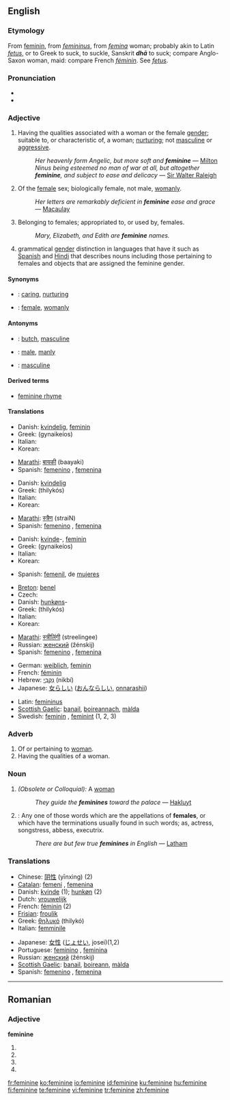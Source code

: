 {{see|féminine}}
{{wikipedia|dab=feminine}}
==English==

===Etymology===
From {{OF.}} [[féminin|feminin]], from {{L.}} ''[[femininus]]'', from ''[[femina]]'' woman; probably akin to Latin ''[[fetus]]'', or to Greek to suck, to suckle, Sanskrit '''''dhā''''' to suck; compare Anglo-Saxon ''{{IPAchar|[[fǣmme]]}}'' woman, maid: compare French ''[[féminin]]''. See ''[[fetus]]''.

===Pronunciation===
* {{IPA|/ˈfɛmɪnɪn/ ''or'' /ˈfɛmənɪn/}}
* {{audio|en-us-feminine.ogg|Audio (US)}}

===Adjective===
{{en-adj}}

# Having the qualities associated with a woman or the female [[gender]]; suitable to, or characteristic of, a woman; [[nurturing]]; not [[masculine]] or [[aggressive]].
#: ''Her heavenly form Angelic, but more soft and '''feminine''''' — [[Milton]]
#: ''Ninus being esteemed no man of war at all, but altogether '''feminine''', and subject to ease and delicacy'' — [[Sir Walter Raleigh]]
# Of the [[female]] sex; biologically female, not male, [[womanly]].
#: ''Her letters are remarkably deficient in '''feminine''' ease and grace'' — [[Macaulay]]
# Belonging to females; appropriated to, or used by, females.
#: ''Mary, Elizabeth, and Edith are '''feminine''' names.''
# {{grammar}} grammatical [[gender]] distinction in languages that have it such as [[Spanish]] and [[Hindi]] that describes nouns including those pertaining to females and objects that are assigned the feminine gender.

====Synonyms====
* {{italbrac|having qualities of female gender}}: [[caring]], [[nurturing]]
* {{italbrac|of the female sex}}: [[female]], [[womanly]]

====Antonyms====
* {{italbrac|having qualities of female gender}}: [[butch]], [[masculine]]
* {{italbrac|of the female sex}}: [[male]], [[manly]]
* {{italbrac|grammar}}: [[masculine]]

====Derived terms====
* [[feminine rhyme]] {{prosody}}

====Translations====
{{trans-top|Having the qualities associated with a woman}}
* Danish: [[kvindelig]], [[feminin]]
* Greek: {{t|el|γυναικείος|m|sc=Grek}} (gynaikeíos)
* Italian: {{t+|it|femminile}}
* Korean: {{ko-inline|나약한|nayakan}}
{{trans-mid}}
* [[Marathi]]: [[बायकी]] (baayaki)
* Spanish: [[femenino]] {{m}}, [[femenina]] {{f}}
{{trans-bottom}}

{{trans-top|Of the female sex}}
* Danish: [[kvindelig]]
* Greek: {{t|el|θηλυκός|m|sc=Grek}} (thilykós)
* Italian: {{t+|it|femminile}}
* Korean: {{ko-inline|여자다운|yeosadaun}}
{{trans-mid}}
* [[Marathi]]: [[स्त्रैण]] (straiN)
* Spanish: [[femenino]] {{m}}, [[femenina]] {{f}}
{{trans-bottom}}

{{trans-top|Belonging to females}}
* Danish: [[kvinde]]-, [[feminin]]
* Greek: {{t|el|γυναικείος|m|sc=Grek}} (gynaikeíos)
* Italian: {{t+|it|femminile}}
* Korean: {{ko-inline|여성의|yeoseong-ui}}
{{trans-mid}}
* Spanish: [[femenil]], de [[mujeres]]
{{trans-bottom}}

{{trans-top|grammatical gender distinction}}
* [[Breton]]: [[benel]]
* Czech: {{t-|cs|ženský|m}}
* Danish: [[hunkøn]]s-
* Greek: {{t|el|θηλυκός|m|sc=Grek}} (thilykós)
* Italian: {{t+|it|femminile}}
* Korean: {{ko-inline|여성|yeoseong}}
{{trans-mid}}
* [[Marathi]]: [[स्त्रीलिंगी]] (streelingee)
* Russian: [[женский]] (žénskij)
* Spanish: [[femenino]] {{m}}, [[femenina]] {{f}}
{{trans-bottom}}

{{rfc-trans}}
{{top}}
* German: [[weiblich]], [[feminin]]
* French: [[féminin]]
* Hebrew: [[נקבי|נִקְבִּי]] (nikbí) {{m}}
* Japanese: [[女らしい]] ([[おんならしい]], [[onnarashii]])
{{mid}}
* Latin: [[femininus]]
* [[Scottish Gaelic]]: [[banail]], [[boireannach]], [[màlda]]
* Swedish: [[feminin]] {{c}}, [[feminint]] {{n}} (1, 2, 3)
{{bottom}}

===Adverb===
{{en-adv}}

# Of or pertaining to [[woman]].
# Having the qualities of a woman.

===Noun===
{{en-noun}}

# ''(Obsolete or Colloquial):'' A [[woman]]
#: ''They guide the '''feminines''' toward the palace'' — [[Hakluyt]]
# {{Grammar}}: Any one of those words which are the appellations of '''females''', or which have the terminations usually found in such words; as, actress, songstress, abbess, executrix.
#: ''There are but few true '''feminines''' in English'' — [[Latham]]

===Translations===
{{rfc-trans}}
{{top}}
* Chinese: [[阴性]] (yīnxìng) (2)
* [[Catalan]]: [[femení]] {{m}}, [[femenina]] {{f}}
* Danish: [[kvinde]] {{c}} (1); [[hunkøn]] {{n}} (2)
* Dutch: [[vrouwelijk]]
* French: [[féminin]] {{m}} (2)
* [[Frisian]]: [[froulik]]
* Greek: [[θηλυκό]] (thilykó)
* Italian: [[femminile]]
{{mid}}
* Japanese: [[女性]] ([[じょせい]], josei)(1,2)
* Portuguese: [[feminino]] {{m}}, [[feminina]] {{f}}
* Russian: [[женский]] (žénskij)
* [[Scottish Gaelic]]: [[banail]], [[boireann]], [[màlda]]
* Spanish: [[femenino]] {{m}}, [[femenina]] {{f}}
{{bottom}}

----

==Romanian==

===Adjective===
'''feminine'''

# {{ro-form-adj|fp|n|feminin}}
# {{ro-form-adj|fp|a|feminin}}
# {{ro-form-adj|np|n|feminin}}
# {{ro-form-adj|np|a|feminin}}

[[fr:feminine]]
[[ko:feminine]]
[[io:feminine]]
[[id:feminine]]
[[ku:feminine]]
[[hu:feminine]]
[[fi:feminine]]
[[te:feminine]]
[[vi:feminine]]
[[tr:feminine]]
[[zh:feminine]]